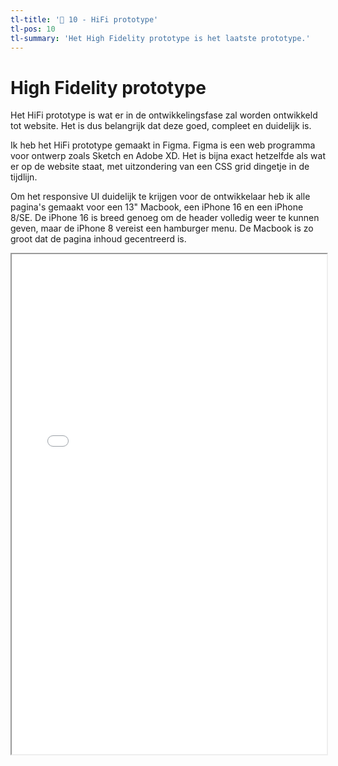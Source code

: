 ```yaml
---
tl-title: '🎨 10 - HiFi prototype'
tl-pos: 10
tl-summary: 'Het High Fidelity prototype is het laatste prototype.'
---
```



# High Fidelity prototype

Het HiFi prototype is wat er in de ontwikkelingsfase zal worden ontwikkeld tot website. Het is dus belangrijk
dat deze goed, compleet en duidelijk is.

Ik heb het HiFi prototype gemaakt in Figma. Figma is een web programma voor ontwerp zoals Sketch en Adobe XD.
Het is bijna exact hetzelfde als wat er op de website staat, met uitzondering van een CSS grid dingetje in
de tijdlijn.

Om het responsive UI duidelijk te krijgen voor de ontwikkelaar heb ik alle pagina's gemaakt voor een 13" Macbook,
een iPhone 16 en een iPhone 8/SE. De iPhone 16 is breed genoeg om de header volledig weer te kunnen geven,
maar de iPhone 8 vereist een hamburger menu. De Macbook is zo groot dat de pagina inhoud gecentreerd is.

<iframe src="/2425/lmfehres/hifi-page.pdf" style="width: 100%; height: 800px;"/>

Figma ondersteunt components waardoor herhaalde UI elementen kunnen worden gesynchroniseerd met alle plekken
waar ze worden gebruikt. Als een component wordt gekopieerd kan de tekst ervan wel woorden aangepast zonder
de andere instances aan te passen, dit is gebruikt voor de tijdlijn items en text input velden. Het text input
veld component is responsief, het heeft een minimumgrootte van hug (zo klein mogelijk zonder text wrapping) en
een standaardgrootte van fill (zo veel mogelijk horizontale ruimte gebruiken).

<iframe src="/2425/lmfehres/hifi-component.pdf" style="width: 100%; height: 200px;"/>

Met zo'n prototype kan niet alleen een user experience test worden uitgevoerd om te kijken of de website wel
overzichtelijk is, maar dit kan ook 1 op 1 worden gepubliceerd op de website. Figma heeft hier tools
zoals "dev mode" voor ontwikkelaars voor, helaas is dit niet beschikbaar zonder geld over te harken.

